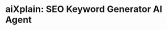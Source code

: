 <Cover
  src="https://github.com/abdibrokhim/cover-images/blob/main/41.png"
  alt="Cover Image"
  caption="yaps.gg"
/>

# aiXplain: SEO Keyword Generator AI Agent
